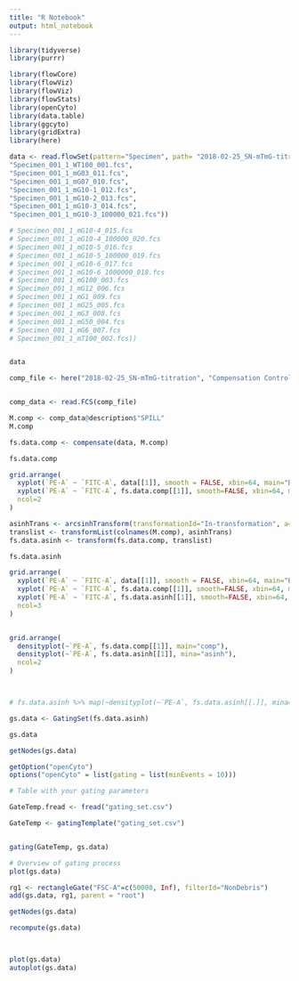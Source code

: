 ```yaml
---
title: "R Notebook"
output: html_notebook
---
```


```r
library(tidyverse)
library(purrr)

library(flowCore)
library(flowViz)
library(flowViz)
library(flowStats)
library(openCyto)
library(data.table)
library(ggcyto)
library(gridExtra)
library(here)
```

```r
data <- read.flowSet(pattern="Specimen", path= "2018-02-25_SN-mTmG-titration", files=c(
"Specimen_001_1_WT100_001.fcs",
"Specimen_001_1_mG03_011.fcs",
"Specimen_001_1_mG07_010.fcs",
"Specimen_001_1_mG10-1_012.fcs",
"Specimen_001_1_mG10-2_013.fcs",
"Specimen_001_1_mG10-3_014.fcs",
"Specimen_001_1_mG10-3_100000_021.fcs"))

# Specimen_001_1_mG10-4_015.fcs
# Specimen_001_1_mG10-4_100000_020.fcs
# Specimen_001_1_mG10-5_016.fcs
# Specimen_001_1_mG10-5_100000_019.fcs
# Specimen_001_1_mG10-6_017.fcs
# Specimen_001_1_mG10-6_1000000_018.fcs
# Specimen_001_1_mG100_003.fcs
# Specimen_001_1_mG12_006.fcs
# Specimen_001_1_mG1_009.fcs
# Specimen_001_1_mG25_005.fcs
# Specimen_001_1_mG3_008.fcs
# Specimen_001_1_mG50_004.fcs
# Specimen_001_1_mG6_007.fcs
# Specimen_001_1_mT100_002.fcs))


data
```

```r

comp_file <- here("2018-02-25_SN-mTmG-titration", "Compensation Controls_Unstained Control_022.fcs")


comp_data <- read.FCS(comp_file)

M.comp <- comp_data@description$"SPILL"
M.comp

fs.data.comp <- compensate(data, M.comp)

fs.data.comp
```

```r
grid.arrange(
  xyplot(`PE-A` ~ `FITC-A`, data[[1]], smooth = FALSE, xbin=64, main="Before", xlim=c(-500, 2000), ylim=c(-5000, 75000)), 
  xyplot(`PE-A` ~ `FITC-A`, fs.data.comp[[1]], smooth=FALSE, xbin=64, main="After", xlim=c(-500, 2000), ylim=c(-5000, 75000)), 
  ncol=2
)
```

```r
asinhTrans <- arcsinhTransform(transformationId="In-transformation", a=1, b=1, c=1)
translist <- transformList(colnames(M.comp), asinhTrans)
fs.data.asinh <- transform(fs.data.comp, translist)

fs.data.asinh
```
```r
grid.arrange(
  xyplot(`PE-A` ~ `FITC-A`, data[[1]], smooth = FALSE, xbin=64, main="Before", xlim=c(-500, 2000), ylim=c(-5000, 75000)), 
  xyplot(`PE-A` ~ `FITC-A`, fs.data.comp[[1]], smooth=FALSE, xbin=64, main="After", xlim=c(-500, 2000), ylim=c(-5000, 75000)), 
  xyplot(`PE-A` ~ `FITC-A`, fs.data.asinh[[1]], smooth=FALSE, xbin=64, main="asinh"), 
  ncol=3
)


grid.arrange(
  densityplot(~`PE-A`, fs.data.comp[[1]], main="comp"), 
  densityplot(~`PE-A`, fs.data.asinh[[1]], mina="asinh"), 
  ncol=2
)



# fs.data.asinh %>% map(~densityplot(~`PE-A`, fs.data.asinh[[.]], mina="asinh"))
```

```r
gs.data <- GatingSet(fs.data.asinh)

gs.data

getNodes(gs.data)
```

```r
getOption("openCyto")
options("openCyto" = list(gating = list(minEvents = 10)))
```

```r
# Table with your gating parameters 

GateTemp.fread <- fread("gating_set.csv")

GateTemp <- gatingTemplate("gating_set.csv")


gating(GateTemp, gs.data)

# Overview of gating process
plot(gs.data)

```

```r
rg1 <- rectangleGate("FSC-A"=c(50000, Inf), filterId="NonDebris")
add(gs.data, rg1, parent = "root")

getNodes(gs.data)

recompute(gs.data)



plot(gs.data)
autoplot(gs.data)
```

